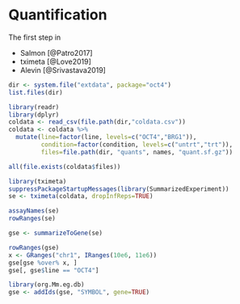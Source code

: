 # Quantification {#quantification}

The first step in 

* Salmon [@Patro2017]
* tximeta [@Love2019]
* Alevin [@Srivastava2019]

```r
dir <- system.file("extdata", package="oct4")
list.files(dir)
```

```r
library(readr)
library(dplyr)
coldata <- read_csv(file.path(dir,"coldata.csv"))
coldata <- coldata %>% 
  mutate(line=factor(line, levels=c("OCT4","BRG1")),
         condition=factor(condition, levels=c("untrt","trt")),
         files=file.path(dir, "quants", names, "quant.sf.gz"))
```

```r
all(file.exists(coldata$files))
```

```r
library(tximeta)
suppressPackageStartupMessages(library(SummarizedExperiment))
se <- tximeta(coldata, dropInfReps=TRUE)
```

```r
assayNames(se)
rowRanges(se)
```

```r
gse <- summarizeToGene(se)
```

```r
rowRanges(gse)
x <- GRanges("chr1", IRanges(10e6, 11e6))
gse[gse %over% x, ]
gse[, gse$line == "OCT4"]
```

```r
library(org.Mm.eg.db)
gse <- addIds(gse, "SYMBOL", gene=TRUE)
```
